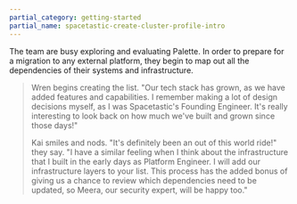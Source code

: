 ```yaml
---
partial_category: getting-started
partial_name: spacetastic-create-cluster-profile-intro
---
```


The team are busy exploring and evaluating Palette. In order to prepare for a migration to any external platform, they
begin to map out all the dependencies of their systems and infrastructure.

> Wren begins creating the list. "Our tech stack has grown, as we have added features and capabilities. I remember
> making a lot of design decisions myself, as I was Spacetastic's Founding Engineer. It's really interesting to look
> back on how much we've built and grown since those days!"
>
> Kai smiles and nods. "It's definitely been an out of this world ride!" they say. "I have a similar feeling when I
> think about the infrastructure that I built in the early days as Platform Engineer. I will add our infrastructure
> layers to your list. This process has the added bonus of giving us a chance to review which dependencies need to be
> updated, so Meera, our security expert, will be happy too."